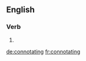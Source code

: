 
==English==

===Verb===
{{head|en}}

# {{present participle of|connotate}}

[[de:connotating]]
[[fr:connotating]]
